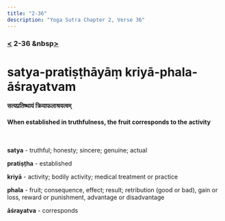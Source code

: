 ```yaml
---
title: "2-36"
description: "Yoga Sutra Chapter 2, Verse 36"
---
```


### [<](/Chapter-2/2-35/) 2-36 &nbsp[>](/Chapter-2/2-37/)

# satya-pratiṣṭhāyāṃ kriyā-phala-āśrayatvam

#### सत्यप्रतिष्थायं क्रियाफलाश्रयत्वम्

#### When established in truthfulness, the fruit corresponds to the activity

<br />

**satya** - truthful; honesty; sincere; genuine; actual

**pratiṣṭha** - established

**kriyā** - activity; bodily activity; medical treatment or practice

**phala** - fruit; consequence, effect; result; retribution (good or bad), gain or loss, reward or punishment, advantage or disadvantage

**āśrayatva** - corresponds

<br />
